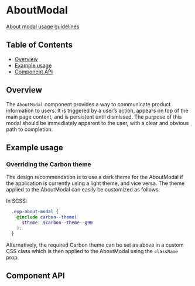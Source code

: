 
# AboutModal

[About modal usage guidelines](https://pages.github.ibm.com/cdai-design/pal/patterns/about-modal/usage)

## Table of Contents

- [Overview](#overview)
- [Example usage](#example-usage)
- [Component API](#component-api)

## Overview

The `AboutModal` component provides a way to communicate product information to
users. It is triggered by a user’s action, appears on top of the main page
content, and is persistent until dismissed. The purpose of this modal should be
immediately apparent to the user, with a clear and obvious path to completion.

## Example usage

<Preview>
  <Story
    id={getStorybookSlug(
      pkg,
      null,
      AboutModal.displayName,
      'with-all-props-set'
    )}
  />
</Preview>

### Overriding the Carbon theme

The design recommendation is to use a dark theme for the AboutModal if the
application is currently using a light theme, and vice versa. The theme applied
to the AboutModal can easily be customized as follows:

In SCSS:

```SCSS
  .exp-about-modal {
    @include carbon--theme(
      $theme: $carbon--theme--g90
    );
  }
```

Alternatively, the required Carbon theme can be set as above in a custom CSS
class which is then applied to the AboutModal using the `className` prop.

<Preview>
  <Story
    id={getStorybookSlug(pkg, null, AboutModal.displayName, 'with-dark-theme')}
  />
</Preview>

## Component API

<Props />
